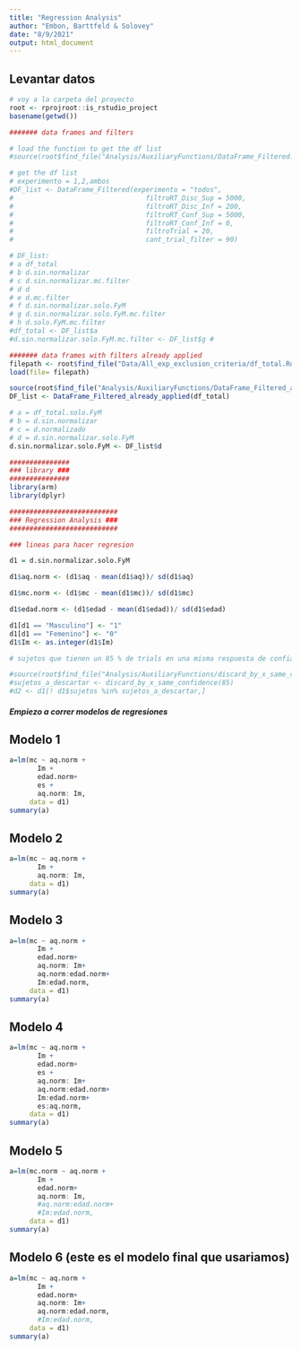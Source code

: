 ```yaml
---
title: "Regression Analysis"
author: "Embon, Barttfeld & Solovey"
date: "8/9/2021"
output: html_document
---
```


## Levantar datos
                                 
```r

# voy a la carpeta del proyecto
root <- rprojroot::is_rstudio_project
basename(getwd())               

####### data frames and filters

# load the function to get the df list
#source(root$find_file("Analysis/AuxiliaryFunctions/DataFrame_Filtered.R"))

# get the df list
# experimento = 1,2,ambos
#DF_list <- DataFrame_Filtered(experimento = "todos", 
#                                 filtroRT_Disc_Sup = 5000,
#                                 filtroRT_Disc_Inf = 200,
#                                 filtroRT_Conf_Sup = 5000,
#                                 filtroRT_Conf_Inf = 0,
#                                 filtroTrial = 20,
#                                 cant_trial_filter = 90)

# DF_list:
# a df_total
# b d.sin.normalizar
# c d.sin.normalizar.mc.filter
# d d
# e d.mc.filter
# f d.sin.normalizar.solo.FyM
# g d.sin.normalizar.solo.FyM.mc.filter
# h d.solo.FyM.mc.filter
#df_total <- DF_list$a
#d.sin.normalizar.solo.FyM.mc.filter <- DF_list$g # 

####### data frames with filters already applied
filepath <- root$find_file("Data/All_exp_exclusion_criteria/df_total.Rda")
load(file= filepath)

source(root$find_file("Analysis/AuxiliaryFunctions/DataFrame_Filtered_already_applied.R"))
DF_list <- DataFrame_Filtered_already_applied(df_total)

# a = df_total.solo.FyM
# b = d.sin.normalizar
# c = d.normalizado
# d = d.sin.normalizar.solo.FyM
d.sin.normalizar.solo.FyM <- DF_list$d

###############
### library ###
###############
library(arm)
library(dplyr)

###########################
### Regression Analysis ###
###########################

### lineas para hacer regresion 

d1 = d.sin.normalizar.solo.FyM

d1$aq.norm <- (d1$aq - mean(d1$aq))/ sd(d1$aq)

d1$mc.norm <- (d1$mc - mean(d1$mc))/ sd(d1$mc)

d1$edad.norm <- (d1$edad - mean(d1$edad))/ sd(d1$edad)

d1[d1 == "Masculino"] <- "1"
d1[d1 == "Femenino"] <- "0"
d1$Im <- as.integer(d1$Im)

# sujetos que tienen un 85 % de trials en una misma respuesta de confianza

#source(root$find_file("Analysis/AuxiliaryFunctions/discard_by_x_same_confidence.R"))
#sujetos_a_descartar <- discard_by_x_same_confidence(85)
#d2 <- d1[! d1$sujetos %in% sujetos_a_descartar,]

```

##### Empiezo a correr modelos de regresiones

## Modelo 1
```r

a=lm(mc ~ aq.norm +
       Im +
       edad.norm+
       es +
       aq.norm: Im,
     data = d1) 
summary(a)

```
## Modelo 2

```r

a=lm(mc ~ aq.norm +
       Im +
       aq.norm: Im,
     data = d1) 
summary(a)

```
## Modelo 3

```r

a=lm(mc ~ aq.norm +
       Im +
       edad.norm+
       aq.norm: Im+
       aq.norm:edad.norm+
       Im:edad.norm,
     data = d1) 
summary(a)

```

## Modelo 4

```r

a=lm(mc ~ aq.norm +
       Im +
       edad.norm+
       es +
       aq.norm: Im+
       aq.norm:edad.norm+
       Im:edad.norm+
       es:aq.norm,
     data = d1) 
summary(a)

```
## Modelo 5 

```r

a=lm(mc.norm ~ aq.norm +
       Im +
       edad.norm+
       aq.norm: Im,
       #aq.norm:edad.norm+
       #Im:edad.norm,
     data = d1) 
summary(a)

```
## Modelo 6 (este es el modelo final que usariamos)

```r

a=lm(mc ~ aq.norm +
       Im +
       edad.norm+
       aq.norm: Im+
       aq.norm:edad.norm,
       #Im:edad.norm,
     data = d1) 
summary(a)

```
